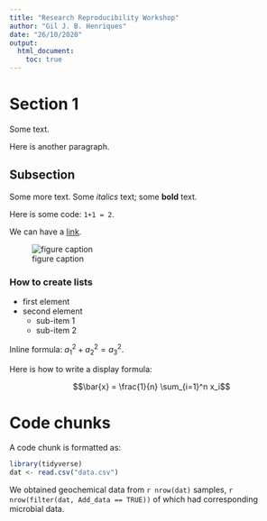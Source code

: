 ```yaml
---
title: "Research Reproducibility Workshop"
author: "Gil J. B. Henriques"
date: "26/10/2020"
output:
  html_document:
    toc: true
---
```


# Section 1

Some text.

Here is another paragraph.

## Subsection 

Some more text. 
Some *italics* text; some **bold** text.

Here is some code: `1+1 = 2`.

We can have a [link](www.rstudio.com).

![figure caption](O2_plot.png)

### How to create lists
- first element
- second element
	- sub-item 1
	- sub-item 2
	
Inline formula: $a_1^2+a_2^2=a_3^2$.

Here is how to write a display formula:

$$\bar{x} = \frac{1}{n} \sum_{i=1}^n x_i$$

# Code chunks
A code chunk is formatted as:

```r
library(tidyverse)
dat <- read.csv("data.csv")
```

We obtained geochemical data from `r nrow(dat)` samples, `r nrow(filter(dat, Add_data == TRUE))` of which had corresponding microbial data.